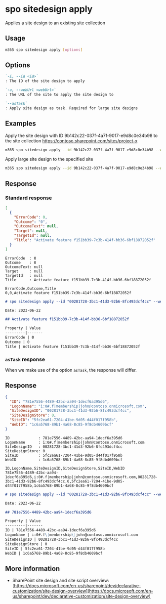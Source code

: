 
# spo sitedesign apply

Applies a site design to an existing site collection

## Usage

```sh
m365 spo sitedesign apply [options]
```

## Options

```md definition-list
`-i, --id <id>`
: The ID of the site design to apply

`-u, --webUrl <webUrl>`
: The URL of the site to apply the site design to

`--asTask`
: Apply site design as task. Required for large site designs
```

<Global />

## Examples

Apply the site design with ID 9b142c22-037f-4a7f-9017-e9d8c0e34b98 to the site collection https://contoso.sharepoint.com/sites/project-x

```sh
m365 spo sitedesign apply --id 9b142c22-037f-4a7f-9017-e9d8c0e34b98 --webUrl https://contoso.sharepoint.com/sites/project-x
```

Apply large site design to the specified site

```sh
m365 spo sitedesign apply --id 9b142c22-037f-4a7f-9017-e9d8c0e34b98 --webUrl https://contoso.sharepoint.com/sites/project-x --asTask
```

## Response

### Standard response

<Tabs>
  <TabItem value="JSON">

  ```json
  [
    {
      "ErrorCode": 0,
      "Outcome": "0",
      "OutcomeText": null,
      "Target": null,
      "TargetId": null,
      "Title": "Activate feature f151bb39-7c3b-414f-bb36-6bf18872052f"
    }
  ]
  ```

  </TabItem>
  <TabItem value="Text">

  ```text
  ErrorCode  : 0
  Outcome    : 0
  OutcomeText: null
  Target     : null
  TargetId   : null
  Title      : Activate feature f151bb39-7c3b-414f-bb36-6bf18872052f
  ```

  </TabItem>
  <TabItem value="CSV">

  ```csv
  ErrorCode,Outcome,Title
  0,0,Activate feature f151bb39-7c3b-414f-bb36-6bf18872052f
  ```

  </TabItem>
  <TabItem value="Markdown">

  ```md
  # spo sitedesign apply --id "00281728-3bc1-41d3-92b6-8fc493dcf4cc" --webUrl "https://contoso.sharepoint.com/teams/spoteam1"

  Date: 2023-06-22

  ## Activate feature f151bb39-7c3b-414f-bb36-6bf18872052f

  Property | Value
  ---------|-------
  ErrorCode | 0
  Outcome | 0
  Title | Activate feature f151bb39-7c3b-414f-bb36-6bf18872052f
  ```

  </TabItem>
</Tabs>

### `asTask` response

When we make use of the option `asTask`, the response will differ. 

## Response

<Tabs>
  <TabItem value="JSON">

  ```json
  {
    "ID": "781e7556-4489-42bc-aa94-1decf6a395d6",
    "LogonName": "i:0#.f|membership|john@contoso.onmicrosoft.com",
    "SiteDesignID": "00281728-3bc1-41d3-92b6-8fc493dcf4cc",
    "SiteDesignStore": 0,
    "SiteID": "5fc2ea61-7204-41be-9d05-d44f017f958b",
    "WebID": "1c6a5768-89b1-4a68-8c85-9f8db4609bcf"
  }
  ```

  </TabItem>
  <TabItem value="Text">

  ```text
  ID             : 781e7556-4489-42bc-aa94-1decf6a395d6
  LogonName      : i:0#.f|membership|john@contoso.onmicrosoft.com
  SiteDesignID   : 00281728-3bc1-41d3-92b6-8fc493dcf4cc
  SiteDesignStore: 0
  SiteID         : 5fc2ea61-7204-41be-9d05-d44f017f958b
  WebID          : 1c6a5768-89b1-4a68-8c85-9f8db4609bcf
  ```

  </TabItem>
  <TabItem value="CSV">

  ```csv
  ID,LogonName,SiteDesignID,SiteDesignStore,SiteID,WebID
  781e7556-4489-42bc-aa94-1decf6a395d6,i:0#.f|membership|john@contoso.onmicrosoft.com,00281728-3bc1-41d3-92b6-8fc493dcf4cc,0,5fc2ea61-7204-41be-9d05-d44f017f958b,1c6a5768-89b1-4a68-8c85-9f8db4609bcf
  ```

  </TabItem>
  <TabItem value="Markdown">

  ```md
  # spo sitedesign apply --id "00281728-3bc1-41d3-92b6-8fc493dcf4cc" --webUrl "https://contoso.sharepoint.com/teams/spoteam1" --asTask "true"

  Date: 2023-06-22

  ## 781e7556-4489-42bc-aa94-1decf6a395d6

  Property | Value
  ---------|-------
  ID | 781e7556-4489-42bc-aa94-1decf6a395d6
  LogonName | i:0#.f\|membership\|john@contoso.onmicrosoft.com
  SiteDesignID | 00281728-3bc1-41d3-92b6-8fc493dcf4cc
  SiteDesignStore | 0
  SiteID | 5fc2ea61-7204-41be-9d05-d44f017f958b
  WebID | 1c6a5768-89b1-4a68-8c85-9f8db4609bcf
  ```

  </TabItem>
</Tabs>

## More information

- SharePoint site design and site script overview: [https://docs.microsoft.com/en-us/sharepoint/dev/declarative-customization/site-design-overview](https://docs.microsoft.com/en-us/sharepoint/dev/declarative-customization/site-design-overview)
